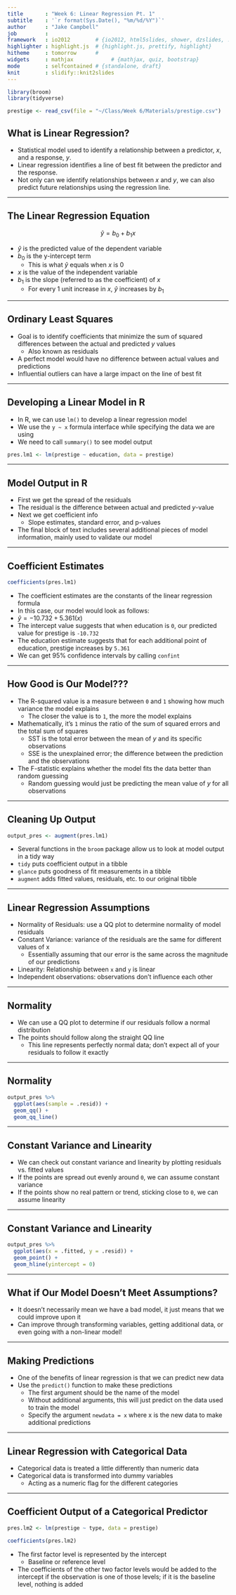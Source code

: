 ```yaml
---
title       : "Week 6: Linear Regression Pt. 1"
subtitle    : '`r format(Sys.Date(), "%m/%d/%Y")`'
author      : "Jake Campbell"
job         : 
framework   : io2012        # {io2012, html5slides, shower, dzslides, ...}
highlighter : highlight.js  # {highlight.js, prettify, highlight}
hitheme     : tomorrow      # 
widgets     : mathjax            # {mathjax, quiz, bootstrap}
mode        : selfcontained # {standalone, draft}
knit        : slidify::knit2slides
---
```


```r
library(broom)
library(tidyverse)

prestige <- read_csv(file = "~/Class/Week 6/Materials/prestige.csv")
```

## What is Linear Regression?

- Statistical model used to identify a relationship between a predictor, $x$, and a response, $y$.
- Linear regression identifies a line of best fit between the predictor and the response.
- Not only can we identify relationships between $x$ and $y$, we can also predict future relationships using the regression line. 

---

## The Linear Regression Equation

$$\hat{y} = b_{0} + b_{1}x$$

- $\hat{y}$ is the predicted value of the dependent variable
- $b_{0}$ is the y-intercept term 
  + This is what $\hat{y}$ equals when $x$ is 0
- $x$ is the value of the independent variable
- $b_{1}$ is the slope (referred to as the coefficient) of $x$
  + For every 1 unit increase in $x$, $\hat{y}$ increases by $b_{1}$

---

## Ordinary Least Squares

- Goal is to identify coefficients that minimize the sum of squared differences between the actual and predicted $y$ values
  + Also known as residuals
- A perfect model would have no difference between actual values and predictions
- Influential outliers can have a large impact on the line of best fit

---

## Developing a Linear Model in R

- In R, we can use `lm()` to develop a linear regression model
- We use the `y ~ x` formula interface while specifying the data we are using
- We need to call `summary()` to see model output

```r
pres.lm1 <- lm(prestige ~ education, data = prestige)
```

---

## Model Output in R

- First we get the spread of the residuals
- The residual is the difference between actual and predicted $y$-value
- Next we get coefficient info
  + Slope estimates, standard error, and p-values
- The final block of text includes several additional pieces of model information, mainly used to validate our model

---

## Coefficient Estimates

```r
coefficients(pres.lm1)
```

- The coefficient estimates are the constants of the linear regression formula
- In this case, our model would look as follows:
 + $\hat{y} = -10.732 + 5.361(x)$
- The intercept value suggests that when education is `0`, our predicted value for prestige is `-10.732`
- The education estimate suggests that for each additional point of education, prestige increases by `5.361`
- We can get 95% confidence intervals by calling `confint`

---

## How Good is Our Model???

- The R-squared value is a measure between `0` and `1` showing how much variance the model explains
  + The closer the value is to `1`, the more the model explains
- Mathematically, it's `1` minus the ratio of the sum of squared errors and the total sum of squares
  + SST is the total error between the mean of $y$ and its specific observations
  + SSE is the unexplained error; the difference between the prediction and the observations
- The F-statistic explains whether the model fits the data better than random guessing
  + Random guessing would just be predicting the mean value of $y$ for all observations

---

## Cleaning Up Output

```r
output_pres <- augment(pres.lm1)
```


- Several functions in the `broom` package allow us to look at model output in a tidy way
- `tidy` puts coefficient output in a tibble
- `glance` puts goodness of fit measurements in a tibble
- `augment` adds fitted values, residuals, etc. to our original tibble

---

## Linear Regression Assumptions

- Normality of Residuals: use a QQ plot to determine normality of model residuals
- Constant Variance: variance of the residuals are the same for different values of x
  + Essentially assuming that our error is the same across the magnitude of our predictions
- Linearity: Relationship between `x` and `y` is linear
- Independent observations: observations don't influence each other

---

## Normality

- We can use a QQ plot to determine if our residuals follow a normal distribution
- The points should follow along the straight QQ line
  + This line represents perfectly normal data; don't expect all of your residuals to follow it exactly

---

## Normality

```r
output_pres %>%
  ggplot(aes(sample = .resid)) +
  geom_qq() +
  geom_qq_line()
```

---

## Constant Variance and Linearity

- We can check out constant variance and linearity by plotting residuals vs. fitted values
- If the points are spread out evenly around `0`, we can assume constant variance
- If the points show no real pattern or trend, sticking close to `0`, we can assume linearity

---

## Constant Variance and Linearity

```r
output_pres %>%
  ggplot(aes(x = .fitted, y = .resid)) +
  geom_point() +
  geom_hline(yintercept = 0)
```

---

## What if Our Model Doesn't Meet Assumptions?

- It doesn't necessarily mean we have a bad model, it just means that we could improve upon it
- Can improve through transforming variables, getting additional data, or even going with a non-linear model!

---

## Making Predictions

- One of the benefits of linear regression is that we can predict new data
- Use the `predict()` function to make these predictions
  + The first argument should be the name of the model
  + Without additional arguments, this will just predict on the data used to train the model
  + Specify the argument `newdata = x` where x is the new data to make additional predictions

---

## Linear Regression with Categorical Data

- Categorical data is treated a little differently than numeric data
- Categorical data is transformed into dummy variables
  + Acting as a numeric flag for the different categories

---

## Coefficient Output of a Categorical Predictor

```r
pres.lm2 <- lm(prestige ~ type, data = prestige)

coefficients(pres.lm2)
```

- The first factor level is represented by the intercept
  + Baseline or reference level
- The coefficients of the other two factor levels would be added to the intercept if the observation is one of those levels; if it is the baseline level, nothing is added